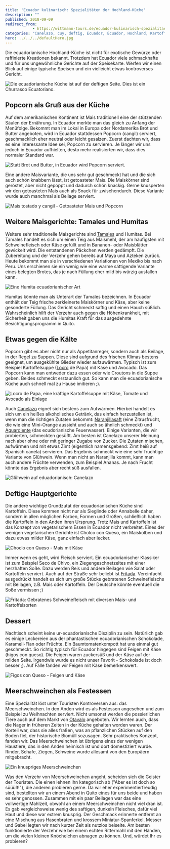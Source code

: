 ```yaml
---
title: 'Ecuador kulinarisch: Spezialitäten der Hochland-Küche'
description: ""
published: 2018-09-09
redirect_from: 
            - https://wittmann-tours.de/ecuador-kulinarisch-spezialitaeten-der-hochland-kueche/
categories: "Canelazo, cuy, deftig, Ecuador, Ecuador, Hochland, Kartoffeln, kulinarisch, Locro, Mais, Meerschweinchen, Popcorn, Suppe"
hero: ../../../defaultHero.jpg
---
```

Die ecuadorianische Hochland-Küche ist nicht für exotische Gewürze oder raffinierte Kreationen bekannt. Trotzdem hat Ecuador viele schmackhafte und für uns ungewöhnliche Gerichte auf der Speisekarte. Werfen wir einen Blick auf einige typische Speisen und ein vielleicht etwas kontroverses Gericht.

![Die ecuadorianische Küche ist auf der deftigen Seite. Dies ist ein Churrasco Ecuatoriano.](http://wittmann-tours.de/wp-content/uploads/2018/07/APC_1486-1024x768.jpg)

<!--more-->

## Popcorn als Gruß aus der Küche

Auf dem amerikanischen Kontinent ist Mais traditionell eine der stützenden Säulen der Ernährung. In Ecuador merkte man das gleich zu Anfang der Menüfolge. Bekommt man im Lokal in Europa oder Nordamerika Brot und Butter angeboten, wird in Ecuador stattdessen Popcorn (cangil) serviert, geschmacklich eher neutral oder leicht gesalzen. Zuerst dachten wir, dass es eine interessante Idee sei, Popcorn zu servieren. Je länger wir uns jedoch in Ecuador aufhielten, desto mehr realisierten wir, dass dies normaler Standard war.

![Statt Brot und Butter, in Ecuador wird Popcorn serviert.](http://wittmann-tours.de/wp-content/uploads/2018/07/APC_1481-1024x768.jpg)

Eine andere Maisvariante, die uns sehr gut geschmeckt hat und die sich auch schön knabbern lässt, ist getoasteter Mais. Die Maiskörner sind geröstet, aber nicht gepoppt und dadurch schön knackig. Gerne knusperten wir den getoasteten Mais auch als Snack für zwischendurch. Diese Variante wurde auch manchmal als Beilage serviert.

![Mais tostado y cangil - Getoasteter Mais und Popcorn](http://wittmann-tours.de/wp-content/uploads/2018/07/APC_1404-1024x768.jpg)

## Weitere Maisgerichte: Tamales und Humitas

Weitere sehr traditionelle Maisgerichte sind [Tamales](<https://de.wikipedia.org/wiki/Tamale_(Gericht)>) und Humitas. Bei Tamales handelt es sich um einen Teig aus Maismehl, der am häufigsten mit Schweinefleisch oder Käse gefüllt und in Bananen- oder Maisblätter gewickelt wird. Die entstandenen Päckchen werden gedämpft. Die Zubereitung und der Verzehr gehen bereits auf Maya und Azteken zurück. Heute bekommt man sie in verschiedenen Variationen von Mexiko bis nach Peru. Uns erschienen sie ein wenig wie eine warme sättigende Variante eines belegten Brotes, das je nach Füllung eher mild bis würzig ausfallen kann.

![Eine Humita ecuadorianischer Art](http://wittmann-tours.de/wp-content/uploads/2018/08/APC_1402-1024x768.jpg)

Humitas könnte man als Unterart der Tamales bezeichnen. In Ecuador enthält der Teig frische zerkleinerte Maiskörner und Käse, aber keine gesonderte Füllung. Das Gericht schmeckt saftig und einen Hauch süßlich. Wahrscheinlich hilft der Verzehr auch gegen die Höhenkrankheit, mit Sicherheit gaben uns die Humitas Kraft für das ausgedehnte Besichtigungsprogramm in Quito.

## Etwas gegen die Kälte

Popcorn gibt es aber nicht nur als Appetitanreger, sondern auch als Beilage, in der Regel zu Suppen. Diese sind aufgrund des frischen Klimas bestens geeignet, um ausgekühlte Glieder wieder aufzuwärmen. Typisch ist zum Beispiel Kartoffelsuppe ([Locro](https://de.wikipedia.org/wiki/Locro) de Papa) mit Käse und Avocado. Das Popcorn kann man entweder dazu essen oder wie Croutons in die Suppe geben. Beides schmeckt erstaunlich gut. So kann man die ecuadorianische Küche auch schnell mal zu Hause imitieren ;).

![Locro de Papa, eine kräftige Kartoffelsuppe mit Käse, Tomate und Avocado als Einlage](http://wittmann-tours.de/wp-content/uploads/2018/07/APC_1426-1024x768.jpg)

Auch [Canelazo](https://de.wikipedia.org/wiki/Canelazo) eignet sich bestens zum Aufwärmen. Hierbei handelt es sich um ein heißes alkoholisches Getränk, das einfach herzustellen ist, wenn man die richtigen Zutaten bekommt: [Naranjillasaft](https://de.wikipedia.org/wiki/Lulo) (eine Zitrusfrucht, die wie eine Mini-Orange aussieht und auch so ähnlich schmeckt) und [Aguardiente](https://de.wikipedia.org/wiki/Aguardiente) (das ecudorianische Feuerwasser). Einige Varianten, die wir probierten, schmeckten gesüßt. Am besten ist Canelazo unserer Meinung nach aber ohne oder mit geringer Zugabe von Zucker. Die Zutaten mischen, aufwärmen und mit etwas Zimt (eigentlich namensgebend: Zimt heiß auf Spanisch canela) servieren. Das Ergebnis schmeckt wie eine sehr fruchtige Variante von Glühwein. Wenn man nicht an Naranjilla kommt, kann man auch andere Früchte verwenden, zum Beispiel Ananas. Je nach Frucht könnte das Ergebnis aber recht süß ausfallen.

![Glühwein auf eduadorianisch: Canelazo](http://wittmann-tours.de/wp-content/uploads/2018/07/APC_1427-1024x768.jpg)

## Deftige Hauptgerichte

Die andere wichtige Grundzutat der ecuadorianischen Küche sind Kartoffeln. Diese kommen nicht nur als Sieglinde oder Annabelle daher, sondern in allen möglichen Farben, Formen und Größen, schließlich haben die Kartoffeln in den Anden ihren Ursprung. Trotz Mais und Kartoffeln ist das Konzept von vegetarischem Essen in Ecuador nicht verbreitet. Eines der wenigen vegetarischen Gerichte ist Cholco con Queso, ein Maiskolben und dazu etwas milder Käse, ganz einfach aber lecker.

![Choclo con Queso - Mais mit Käse](http://wittmann-tours.de/wp-content/uploads/2018/07/APC_1475-1024x768.jpg)

Immer wenn es geht, wird Fleisch serviert. Ein ecuadorianischer Klassiker ist zum Beispiel Seco de Chivo, ein Ziegengeschnetzeltes mit einer herzhaften Soße. Dazu werden Reis und andere Beilagen wie Salat oder Kartoffeln serviert. Auch auf der Straße sehr beliebt ist [Fritada](https://en.wikipedia.org/wiki/Fritada). Vereinfacht ausgedrückt handelt es sich um große Stücke gebratenen Schweinefleischs mit Beilagen, z.B. Mais oder Kartoffeln. Der Deutsche könnte eventuell die Soße vermissen ;)

![Fritada: Gebratenes Schweinefleisch mit diversen Mais- und Kartoffelsorten](http://wittmann-tours.de/wp-content/uploads/2018/07/APC_1474-1024x768.jpg)

## Dessert

Nachtisch scheint keine ur-ecuadorianische Disziplin zu sein. Natürlich gab es einige Leckereien aus der phantastischen ecuadorianischen Schokolade, Karamell-Flan oder Früchte. Ein Baumtomatenkompott hat uns einmal gut geschmeckt. So richtig typisch für Ecuador hingegen sind Feigen mit Käse (higos con queso). Die Feigen waren zuckersüß und der Käse auf der milden Seite. Irgendwie wurde es nicht unser Favorit - Schokolade ist doch besser ;). Auf Fälle fanden wir Feigen mit Käse bemerkenswert.

![Figos con Queso - Feigen und Käse](http://wittmann-tours.de/wp-content/uploads/2018/07/APC_1455-1024x768.jpg)

## Meerschweinchen als Festessen

Eine Spezialität löst unter Touristen Kontroversen aus: das Meerschweinchen. In den Anden wird es als Festessen angesehen und zum Beispiel zu Weihnachten serviert. Nicht umsonst werden die possierlichen Tiere auch auf dem Markt von [Otavalo](http://wittmann-tours.de/otavalo-eine-typisch-ecudorianische-stadt) angeboten. Wir lernten auch, dass die Nager in früheren Zeiten in der Küche gehalten worden waren. Der Vorteil war, dass sie alles fraßen, was an pflanzlichen Stücken auf den Boden fiel, der historische Biomüll sozusagen. Sehr praktisches Konzept, fanden wir. Das Meerschweinchen ist übrigens eines der wenigen Haustiere, das in den Anden heimisch ist und dort domestiziert wurde. Rinder, Schafe, Ziegen, Schweine wurde allesamt von den Europäern mitgebracht.

![Ein knuspriges Meerschweinchen](http://wittmann-tours.de/wp-content/uploads/2018/07/APC_1483-1024x768.jpg)

Was den Verzehr von Meerschweinchen angeht, scheiden sich die Geister der Touristen. Die einen lehnen ihn kategorisch ab ("Aber es ist doch so süüüß!"), die anderen probieren gerne. Da wir eher experimentierfreudig sind, bestellten wir an einem Abend in Quito eines für uns beide und haben es sehr genossen. Zusammen mit ein paar Beilagen war das eine vollwertige Mahlzeit, obwohl an einem Meerschweinchen nicht viel dran ist. Es gab vergleichsweise wenig des saftigen, dunkeln Fleisches, dafür viel Haut und diese war extrem knusprig. Der Geschmack erinnerte entfernt an eine Mischung aus Hasenbraten und krossem Miniatur-Spanferkel. Messer und Gabel legten wir nach kurzer Zeit als nutzlos beiseite. Am besten funktionierte der Verzehr wie bei einem echten Rittermahl mit den Händen, um die vielen kleinen Knöchelchen abnagen zu können. Und, würdet Ihr es probieren?
